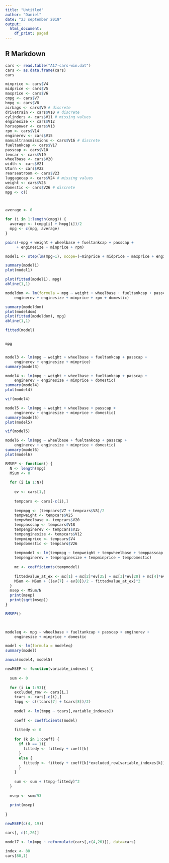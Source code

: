 ---
title: "Untitled"
author: "Daniel"
date: "23 september 2019"
output:
  html_document:
    df_print: paged
---

## R Markdown


```{r, echo=FALSE}

cars <- read.table("A17-cars-win.dat")
cars <- as.data.frame(cars)
cars

minprice <- cars$V4
midprice <- cars$V5
maxprice <- cars$V6
cmpg <- cars$V7
hmpg <- cars$V8
airbags <- cars$V9 # discrete
drivetrain <- cars$V10 # discrete
cylinders <- cars$V11 # missing values
enginesize <- cars$V12
horsepower <- cars$V13
rpm <- cars$V14
enginerev <- cars$V15
manualtransmissions <- cars$V16 # discrete
fueltankcap <- cars$V17
passcap <- cars$V18
lencar <- cars$V19
wheelbase <- cars$V20 
width <- cars$V21
Uturn <- cars$V22
rearseatroom <- cars$V23
luggagecap <- cars$V24 # missing values
weight <- cars$V25
domestic <- cars$V26 # discrete
mpg <- c()



average <- 0

for (i in 1:length(cmpg)) {
  average <- (cmpg[i] + hmpg[i])/2
  mpg <- c(mpg, average)
}

```


```{r, echo=FALSE}
pairs(~mpg + weight + wheelbase + fueltankcap + passcap + 
     + enginesize + minprice + rpm)

```


```{r, echo=FALSE}
model1 <- step(lm(mpg~1), scope=(~minprice + midprice + maxprice + enginesize + horsepower + rpm + enginerev + fueltankcap + passcap + lencar + wheelbase + width + Uturn + rearseatroom + weight + domestic), direction="both")


```

```{r, echo=FALSE}

summary(model1)
plot(model1)
```

```{r, echo=FALSE}
plot(fitted(model1), mpg)
abline(1,1)
```
```{r, echo=FALSE}
modeldom <- lm(formula = mpg ~ weight + wheelbase + fueltankcap + passcap + 
    enginerev + enginesize + minprice + rpm + domestic)

summary(modeldom)
plot(modeldom)
plot(fitted(modeldom), mpg)
abline(1,1)
```


```{r, echo=FALSE}
fitted(model)



```
```{r}
mpg



```

```{r}
model3 <- lm(mpg ~ weight + wheelbase + fueltankcap + passcap + 
    enginerev + enginesize + minprice)
summary(model3)

```

```{r}
model4 <- lm(mpg ~ weight + wheelbase + fueltankcap + passcap + 
    enginerev + enginesize + minprice + domestic)
summary(model4)
plot(model4)

```

```{r}
vif(model4)
```


```{r}
model5 <- lm(mpg ~ weight + wheelbase + passcap + 
    enginerev + enginesize + minprice + domestic)
summary(model5)
plot(model5)
```

```{r}
vif(model5)
```


```{r}
model6 <- lm(mpg ~ wheelbase + fueltankcap + passcap + 
    enginerev + enginesize + minprice + domestic)
summary(model6)
plot(model6)
```
```{r}
RMSEP <- function() {
  N <- length(mpg)
  MSum <- 0
  
  for (i in 1:N){
    
    ev <- cars[1,]
    
    tempcars <- cars[-c(i),]
    
    tempmpg <- (tempcars$V7 + tempcars$V8)/2
    tempweight <- tempcars$V25
    tempwheelbase <- tempcars$V20
    temppasscap <- tempcars$V18
    tempenginerev <- tempcars$V15
    tempenginesize <- tempcars$V12
    tempminprice <- tempcars$V4
    tempdomestic <- tempcars$V26
    
    tempmodel <- lm(tempmpg ~ tempweight + tempwheelbase + temppasscap + 
    tempenginerev + tempenginesize + tempminprice + tempdomestic)
    
    mc <- coefficients(tempmodel)
    
    fittedvalue_at_ex <- mc[1] + mc[2]*ev[25] + mc[3]*ev[20] + mc[4]*ev[18] + mc[5]*ev[15] + mc[6]*ev[12] + mc[7]*ev[4] + mc[8]*ev[26]    
    MSum <- MSum + ((ev[7] + ev[8])/2 - fittedvalue_at_ex)^2
  }
  msep <- MSum/N
  print(msep)
  print(sqrt(msep))
}

RMSEP()

 
```

```{r}
modeleq <- mpg ~ wheelbase + fueltankcap + passcap + enginerev + 
    enginesize + minprice + domestic

model <- lm(formula = modeleq)
summary(model)
```


```{r}
anova(model4, model5)
```


```{r}


newMSEP <- function(variable_indexes) {
  
  sum <- 0
  
  for (i in 1:93){ 
    excluded_row <- cars[i,]
    tcars <- cars[-c(i),]
    tmpg <- c((tcars[7] + tcars[8])/2)
    
    model <- lm(tmpg ~ tcars[,variable_indexes])
    
    coeff <- coefficients(model)
  
    fittedy <- 0
    
    for (k in 1:coeff) {
      if (k == 1){
        fittedy <- fittedy + coeff[k]
      }
      else {
        fittedy <- fittedy + coeff[k]*excluded_row[variable_indexes[k]]
      }
    }
    
    sum <- sum + (tmpg-fittedy)^2
  }
  
  msep <- sum/93
  
  print(msep)
  
}

newMSEP(c(4, 19))
```

```{r}
cars[, c(1,26)]
```
```{r}
model7 <- lm(mpg ~ reformulate(cars[,c(4,26)]), data=cars)
```



```{r}
index <- 80
cars[80,1]

```

